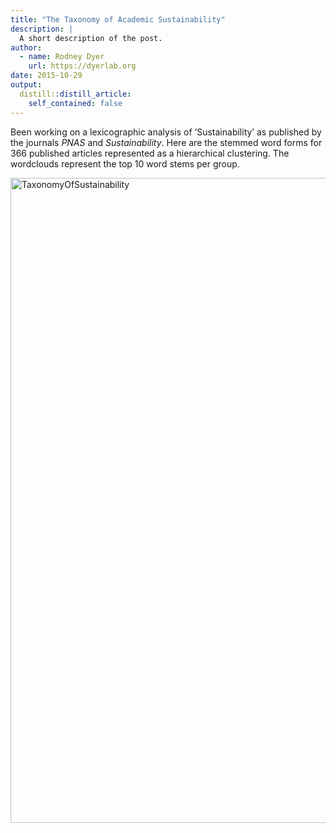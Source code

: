 ```yaml
---
title: "The Taxonomy of Academic Sustainability"
description: |
  A short description of the post.
author:
  - name: Rodney Dyer
    url: https://dyerlab.org
date: 2015-10-29
output:
  distill::distill_article:
    self_contained: false
---
```





Been working on a lexicographic analysis of &#8216;Sustainability' as published by the journals _PNAS_ and _Sustainability_.  Here are the stemmed word forms for 366 published articles represented as a hierarchical clustering.  The wordclouds represent the top 10 word stems per group.

<!--more-->

<img class="alignnone size-full wp-image-698" src="wp-content/uploads/2015/10/TaxonomyOfSustainability.png" alt="TaxonomyOfSustainability" width="977" height="1032" srcset="wp-content/uploads/2015/10/TaxonomyOfSustainability.png 977w, wp-content/uploads/2015/10/TaxonomyOfSustainability-284x300.png 284w, wp-content/uploads/2015/10/TaxonomyOfSustainability-768x811.png 768w, wp-content/uploads/2015/10/TaxonomyOfSustainability-969x1024.png 969w" sizes="(max-width: 977px) 100vw, 977px" />
 
 
 
